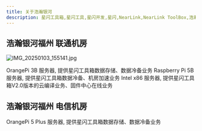```yaml
---
title: 关于浩瀚银河
description: 星闪工具箱,星闪工具,星闪开发,星闪,NearLink,NearLink ToolBox,浩瀚银河,Haohanyh
---
```



## 浩瀚银河福州 联通机房

<LinkCard
  title="浩瀚银河福州大本营 联通机房"
  href="//cucc.tj.fz.fj.nearlink-firmwares-software.haohanyh.ovh:44443/"
  description="地址: 福建省 福州市 台江区 交通路160号 万科广场"
/>

![IMG_20250103_155141.jpg](https://s2.loli.net/2025/01/05/ui9W7PKDyp5ORls.jpg)

<CardGrid>
  <Card title="香橙派ARM服务器" icon="information">
    OrangePi 3B 服务器, 提供星闪工具箱数据存储、数据冷备业务
  </Card>
  <Card title="树莓派ARM服务器" icon="information">
    Raspberry Pi 5B 服务器, 提供星闪工具箱数据冷备、机房加速业务
  </Card>
  <Card title="Intel x86服务器" icon="information">
    Intel x86 服务器, 提供星闪工具箱V2.0版本的云编译业务、固件中心在线业务
  </Card>
</CardGrid>

## 浩瀚银河福州 电信机房

<LinkCard
  title="浩瀚银河福州大本营 电信机房"
  href="//haohanyh-ctcc.gcxstudio.cn/"
  description="地址: 福建省 福州市 台江区 鳌峰街道 鳌港路西侧、鼓山大桥东侧 万科金融港中心 1#楼15层08办公（九福数科（福州）信息科技有限公司）"
/>

<CardGrid>
  <Card title="香橙派ARM服务器" icon="information">
    OrangePi 5 Plus 服务器, 提供星闪工具箱数据存储、数据冷备业务
  </Card>
</CardGrid>


